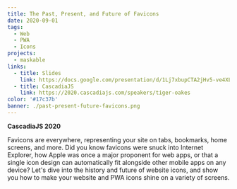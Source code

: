 ```yaml
---
title: The Past, Present, and Future of Favicons
date: 2020-09-01
tags:
  - Web
  - PWA
  - Icons
projects:
  - maskable
links:
  - title: Slides
    link: https://docs.google.com/presentation/d/1Lj7xbupCTA2jHv5-ve4XLNHAulG0K-7Nx5gsZqb0qU4/edit
  - title: CascadiaJS
    link: https://2020.cascadiajs.com/speakers/tiger-oakes
color: '#17c37b'
banner: ./past-present-future-favicons.png
---
```



**CascadiaJS 2020**

Favicons are everywhere, representing your site on tabs, bookmarks, home screens, and more. Did you know favicons were snuck into Internet Explorer, how Apple was once a major proponent for web apps, or that a single icon design can automatically fit alongside other mobile apps on any device? Let's dive into the history and future of website icons, and show you how to make your website and PWA icons shine on a variety of screens.

<YouTube id="F_UIPs0umnE" />
